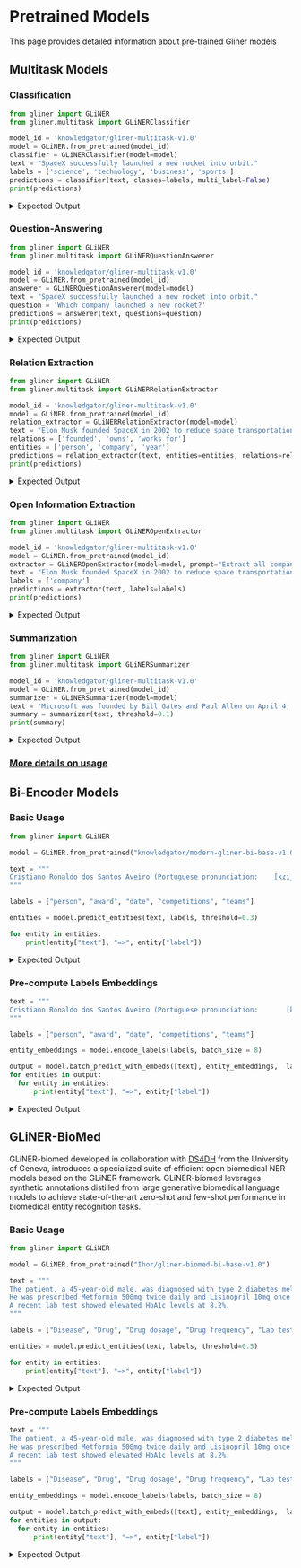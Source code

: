 

# Pretrained Models

This page provides detailed information about pre-trained Gliner models

## Multitask Models

<MultiTaskTable />


### Classification
   ```python
   from gliner import GLiNER
   from gliner.multitask import GLiNERClassifier

   model_id = 'knowledgator/gliner-multitask-v1.0'
   model = GLiNER.from_pretrained(model_id)
   classifier = GLiNERClassifier(model=model)
   text = "SpaceX successfully launched a new rocket into orbit."
   labels = ['science', 'technology', 'business', 'sports']
   predictions = classifier(text, classes=labels, multi_label=False)
   print(predictions)
   ```
   <details>
    <summary>Expected Output</summary>
    ```bash
    [[{'label': 'technology', 'score': 0.3839840292930603}]]
    ```
   </details>

### Question-Answering
   ```python
   from gliner import GLiNER
   from gliner.multitask import GLiNERQuestionAnswerer

   model_id = 'knowledgator/gliner-multitask-v1.0'
   model = GLiNER.from_pretrained(model_id)
   answerer = GLiNERQuestionAnswerer(model=model)
   text = "SpaceX successfully launched a new rocket into orbit."
   question = 'Which company launched a new rocket?'
   predictions = answerer(text, questions=question)
   print(predictions)
   ```
   <details>
    <summary>Expected Output</summary>
    ```bash
    [[{'answer': 'SpaceX', 'score': 0.998126208782196}]]
    ```
   </details>


### Relation Extraction

   ```python
   from gliner import GLiNER
   from gliner.multitask import GLiNERRelationExtractor

   model_id = 'knowledgator/gliner-multitask-v1.0'
   model = GLiNER.from_pretrained(model_id)
   relation_extractor = GLiNERRelationExtractor(model=model)
   text = "Elon Musk founded SpaceX in 2002 to reduce space transportation costs."
   relations = ['founded', 'owns', 'works for']
   entities = ['person', 'company', 'year']
   predictions = relation_extractor(text, entities=entities, relations=relations)
   print(predictions)
   ```
   <details>
    <summary>Expected Output</summary>
    ```bash
    [[{'source': 'Elon Musk', 'relation': 'founded', 'target': 'SpaceX', 'score': 0.9583475589752197}]]
    ```
   </details>


### Open Information Extraction

   ```python
   from gliner import GLiNER
   from gliner.multitask import GLiNEROpenExtractor

   model_id = 'knowledgator/gliner-multitask-v1.0'
   model = GLiNER.from_pretrained(model_id)
   extractor = GLiNEROpenExtractor(model=model, prompt="Extract all companies related to space technologies")
   text = "Elon Musk founded SpaceX in 2002 to reduce space transportation costs. Also Elon is founder of Tesla, NeuroLink and many other companies."
   labels = ['company']
   predictions = extractor(text, labels=labels)
   print(predictions)
   ```
   <details>
    <summary>Expected Output</summary>
    ```bash
    [[{'start': 72, 'end': 78, 'text': 'SpaceX', 'label': 'company', 'score': 0.9622299075126648}, {'start': 149, 'end': 154, 'text': 'Tesla', 'label': 'company', 'score': 0.9357912540435791}, {'start': 156, 'end': 165, 'text': 'NeuroLink', 'label': 'company', 'score': 0.9122058749198914}]]
    ```
   </details>


### Summarization

   ```python
   from gliner import GLiNER
   from gliner.multitask import GLiNERSummarizer

   model_id = 'knowledgator/gliner-multitask-v1.0'
   model = GLiNER.from_pretrained(model_id)
   summarizer = GLiNERSummarizer(model=model)
   text = "Microsoft was founded by Bill Gates and Paul Allen on April 4, 1975 to develop and sell BASIC interpreters for the Altair 8800. During his career at Microsoft, Gates held the positions of chairman, chief executive officer, president and chief software architect, while also being the largest individual shareholder until May 2014."
   summary = summarizer(text, threshold=0.1)
   print(summary)
   ```
   <details>
    <summary>Expected Output</summary>
    ```bash
    ['Microsoft was founded by Bill Gates and Paul Allen on April 4, 1975 to develop and sell BASIC interpreters for the Altair 8800. During his career at Microsoft, Gates held the positions of chairman, chief executive officer, president and chief software architect, while also being the largest individual shareholder until May 2014.']

    ```
   </details>

### [More details on usage](frameworks\gliner\usage\index.md#pipelines)

## Bi-Encoder Models

<BiEncoderTable />

### Basic Usage
   ```python
   from gliner import GLiNER

   model = GLiNER.from_pretrained("knowledgator/modern-gliner-bi-base-v1.0")

   text = """
   Cristiano Ronaldo dos Santos Aveiro (Portuguese pronunciation:    [kɾiʃˈtjɐnu ʁɔˈnaldu]; born 5 February 1985) is a Portuguese   professional footballer who plays as a forward for and captains both   Saudi Pro League club Al Nassr and the Portugal national team. Widely  regarded as one of the greatest players of all time, Ronaldo has won  five Ballon d'Or awards,[note 3] a record three UEFA Men's Player of the    Year Awards, and four European Golden Shoes, the most by a European  player. He has won 33 trophies in his career, including seven league  titles, five UEFA Champions Leagues, the UEFA European Championship and  the UEFA Nations League. Ronaldo holds the records for most appearances  (183), goals (140) and assists (42) in the Champions League, goals in    the European Championship (14), international goals (128) and  international appearances (205). He is one of the few players to have    made over 1,200 professional career appearances, the most by an outfield   player, and has scored over 850 official senior career goals for club  and country, making him the top goalscorer of all time.
   """

   labels = ["person", "award", "date", "competitions", "teams"]

   entities = model.predict_entities(text, labels, threshold=0.3)

   for entity in entities:
       print(entity["text"], "=>", entity["label"])
   ```
   <details>
    <summary>Expected Output</summary>
    ```bash
    Cristiano Ronaldo dos Santos Aveiro => person
    5 February 1985 => date
    Al Nassr => teams
    Portugal national team => teams
    Ballon d'Or => award
    UEFA Men's Player of the Year Awards => award
    European Golden Shoes => award
    UEFA Champions Leagues => competitions
    UEFA European Championship => competitions
    UEFA Nations League => competitions
    Champions League => competitions
    European Championship => competitions
    ```
   </details>

### Pre-compute Labels Embeddings
   ```python
   text = """
   Cristiano Ronaldo dos Santos Aveiro (Portuguese pronunciation:       [kɾiʃˈtjɐnu ʁɔˈnaldu]; born 5 February 1985) is a Portuguese      professional footballer who plays as a forward for and captains both    Saudi Pro League club Al Nassr and the Portugal national team. Widely    regarded as one of the greatest players of all time, Ronaldo has won   five Ballon d'Or awards,[note 3] a record three UEFA Men's Player of  the    Year Awards, and four European Golden Shoes, the most by a  European  player. He has won 33 trophies in his career, including seven  league  titles, five UEFA Champions Leagues, the UEFA European  Championship and  the UEFA Nations League. Ronaldo holds the records for    most appearances  (183), goals (140) and assists (42) in the Champions  League, goals in    the European Championship (14), international goals  (128) and  international appearances (205). He is one of the few players    to have    made over 1,200 professional career appearances, the most by    an outfield   player, and has scored over 850 official senior career    goals for club  and country, making him the top goalscorer of all time.
   """

   labels = ["person", "award", "date", "competitions", "teams"]

   entity_embeddings = model.encode_labels(labels, batch_size = 8)

   output = model.batch_predict_with_embeds([text], entity_embeddings,  labels)
   for entities in output:
     for entity in entities:
         print(entity["text"], "=>", entity["label"])
   ```
   <details>
    <summary>Expected Output</summary>
    ```bash
    Encoding labels: 100%|██████████| 1/1 [00:00<00:00,  2.51it/s]
    Cristiano Ronaldo dos Santos Aveiro => person
    5 February 1985 => date
    Ballon d'Or => award
    UEFA Men's Player of the    Year Awards => award
    European Golden Shoes => award
    UEFA Champions Leagues => competitions
    UEFA European Championship => competitions
    UEFA Nations League => competitions
    ```
   </details>

## GLiNER-BioMed
GLiNER-biomed developed in collaboration with [DS4DH](https://www.unige.ch/medecine/radio/en/research-groups/1035teodoro) from the University of Geneva, introduces a specialized suite of efficient open biomedical NER models based on the GLiNER framework. GLiNER-biomed leverages synthetic annotations distilled from large generative biomedical language models to achieve state-of-the-art zero-shot and few-shot performance in biomedical entity recognition tasks.

<GlinerBiomedTable />

### Basic Usage
   ```python
   from gliner import GLiNER

   model = GLiNER.from_pretrained("Ihor/gliner-biomed-bi-base-v1.0")

   text = """
   The patient, a 45-year-old male, was diagnosed with type 2 diabetes mellitus and hypertension.
   He was prescribed Metformin 500mg twice daily and Lisinopril 10mg once daily. 
   A recent lab test showed elevated HbA1c levels at 8.2%.
   """

   labels = ["Disease", "Drug", "Drug dosage", "Drug frequency", "Lab test", "Lab test value", "Demographic information"]

   entities = model.predict_entities(text, labels, threshold=0.5)

   for entity in entities:
       print(entity["text"], "=>", entity["label"])

   ```
   <details>
    <summary>Expected Output</summary>
    ```bash
    45-year-old male => Demographic information
    type 2 diabetes mellitus => Disease
    hypertension => Disease
    Metformin => Drug
    500mg => Drug dosage
    twice daily => Drug frequency
    Lisinopril => Drug
    10mg => Drug dosage
    once daily => Drug frequency
    HbA1c levels => Lab test
    8.2% => Lab test value
    ```
   </details>

### Pre-compute Labels Embeddings
   ```python
   text = """
   The patient, a 45-year-old male, was diagnosed with type 2 diabetes mellitus and hypertension.
   He was prescribed Metformin 500mg twice daily and Lisinopril 10mg once daily. 
   A recent lab test showed elevated HbA1c levels at 8.2%.
   """

   labels = ["Disease", "Drug", "Drug dosage", "Drug frequency", "Lab test", "Lab test value", "Demographic information"]

   entity_embeddings = model.encode_labels(labels, batch_size = 8)

   output = model.batch_predict_with_embeds([text], entity_embeddings,  labels)
   for entities in output:
     for entity in entities:
         print(entity["text"], "=>", entity["label"])
   ```
   <details>
    <summary>Expected Output</summary>
    ```bash
    Encoding labels: 100%|██████████| 1/1 [00:00<00:00,  2.51it/s]
    45-year-old male => Demographic information
    type 2 diabetes mellitus => Disease
    hypertension => Disease
    Metformin => Drug
    500mg => Drug dosage
    twice daily => Drug frequency
    Lisinopril => Drug
    10mg => Drug dosage
    once daily => Drug frequency
    HbA1c levels => Lab test
    8.2% => Lab test value
    ```
   </details>